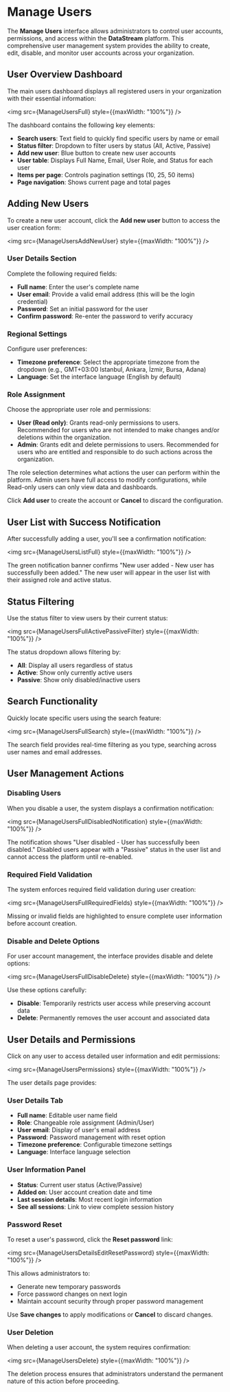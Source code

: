 
# Manage Users

The **Manage Users** interface allows administrators to control user accounts, permissions, and access within the **DataStream** platform. This comprehensive user management system provides the ability to create, edit, disable, and monitor user accounts across your organization.

## User Overview Dashboard

The main users dashboard displays all registered users in your organization with their essential information:

<img src={ManageUsersFull} style={{maxWidth: "100%"}} />

The dashboard contains the following key elements:

- **Search users**: Text field to quickly find specific users by name or email
- **Status filter**: Dropdown to filter users by status (All, Active, Passive)
- **Add new user**: Blue button to create new user accounts
- **User table**: Displays Full Name, Email, User Role, and Status for each user
- **Items per page**: Controls pagination settings (10, 25, 50 items)
- **Page navigation**: Shows current page and total pages

## Adding New Users

To create a new user account, click the **Add new user** button to access the user creation form:

<img src={ManageUsersAddNewUser} style={{maxWidth: "100%"}} />

### User Details Section

Complete the following required fields:

- **Full name**: Enter the user's complete name
- **User email**: Provide a valid email address (this will be the login credential)
- **Password**: Set an initial password for the user
- **Confirm password**: Re-enter the password to verify accuracy

### Regional Settings

Configure user preferences:

- **Timezone preference**: Select the appropriate timezone from the dropdown (e.g., GMT+03:00 Istanbul, Ankara, İzmir, Bursa, Adana)
- **Language**: Set the interface language (English by default)

### Role Assignment

Choose the appropriate user role and permissions:

- **User (Read only)**: Grants read-only permissions to users. Recommended for users who are not intended to make changes and/or deletions within the organization.
- **Admin**: Grants edit and delete permissions to users. Recommended for users who are entitled and responsible to do such actions across the organization.

The role selection determines what actions the user can perform within the platform. Admin users have full access to modify configurations, while Read-only users can only view data and dashboards.

Click **Add user** to create the account or **Cancel** to discard the configuration.

## User List with Success Notification

After successfully adding a user, you'll see a confirmation notification:

<img src={ManageUsersListFull} style={{maxWidth: "100%"}} />

The green notification banner confirms "New user added - New user has successfully been added." The new user will appear in the user list with their assigned role and active status.

## Status Filtering

Use the status filter to view users by their current status:

<img src={ManageUsersFullActivePassiveFilter} style={{maxWidth: "100%"}} />

The status dropdown allows filtering by:
- **All**: Display all users regardless of status
- **Active**: Show only currently active users
- **Passive**: Show only disabled/inactive users

## Search Functionality

Quickly locate specific users using the search feature:

<img src={ManageUsersFullSearch} style={{maxWidth: "100%"}} />

The search field provides real-time filtering as you type, searching across user names and email addresses.

## User Management Actions

### Disabling Users

When you disable a user, the system displays a confirmation notification:

<img src={ManageUsersFullDisabledNotification} style={{maxWidth: "100%"}} />

The notification shows "User disabled - User has successfully been disabled." Disabled users appear with a "Passive" status in the user list and cannot access the platform until re-enabled.

### Required Field Validation

The system enforces required field validation during user creation:

<img src={ManageUsersFullRequiredFields} style={{maxWidth: "100%"}} />

Missing or invalid fields are highlighted to ensure complete user information before account creation.

### Disable and Delete Options

For user account management, the interface provides disable and delete options:

<img src={ManageUsersFullDisableDelete} style={{maxWidth: "100%"}} />

Use these options carefully:
- **Disable**: Temporarily restricts user access while preserving account data
- **Delete**: Permanently removes the user account and associated data

## User Details and Permissions

Click on any user to access detailed user information and edit permissions:

<img src={ManageUsersPermissions} style={{maxWidth: "100%"}} />

The user details page provides:

### User Details Tab
- **Full name**: Editable user name field
- **Role**: Changeable role assignment (Admin/User)
- **User email**: Display of user's email address
- **Password**: Password management with reset option
- **Timezone preference**: Configurable timezone settings
- **Language**: Interface language selection

### User Information Panel
- **Status**: Current user status (Active/Passive)
- **Added on**: User account creation date and time
- **Last session details**: Most recent login information
- **See all sessions**: Link to view complete session history

### Password Reset

To reset a user's password, click the **Reset password** link:

<img src={ManageUsersDetailsEditResetPassword} style={{maxWidth: "100%"}} />

This allows administrators to:
- Generate new temporary passwords
- Force password changes on next login
- Maintain account security through proper password management

Use **Save changes** to apply modifications or **Cancel** to discard changes.

### User Deletion

When deleting a user account, the system requires confirmation:

<img src={ManageUsersDelete} style={{maxWidth: "100%"}} />

The deletion process ensures that administrators understand the permanent nature of this action before proceeding.
